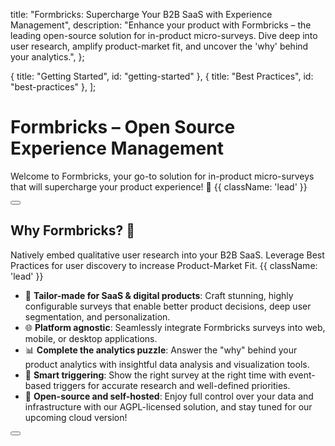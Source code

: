 
  title: "Formbricks: Supercharge Your B2B SaaS with Experience Management",
  description:
    "Enhance your product with Formbricks – the leading open-source solution for in-product micro-surveys. Dive deep into user research, amplify product-market fit, and uncover the 'why' behind your analytics.",
};

  { title: "Getting Started", id: "getting-started" },
  { title: "Best Practices", id: "best-practices" },
];

<HeroPattern />

# Formbricks – Open Source Experience Management

Welcome to Formbricks, your go-to solution for in-product micro-surveys that will supercharge your product experience! 🚀 {{ className: 'lead' }}

<div className="not-prose mb-16 mt-6 flex gap-3">
  <Button href="/docs/getting-started/quickstart-in-app-survey" arrow="right" children="Quickstart" />
</div>

## Why Formbricks? 🤔

Natively embed qualitative user research into your B2B SaaS. Leverage Best Practices for user discovery to increase Product-Market Fit. {{ className: 'lead' }}

- 🎯 **Tailor-made for SaaS & digital products**: Craft stunning, highly configurable surveys that enable better product decisions, deep user segmentation, and personalization.
- 🌐 **Platform agnostic**: Seamlessly integrate Formbricks surveys into web, mobile, or desktop applications.
- 📊 **Complete the analytics puzzle**: Answer the "why" behind your product analytics with insightful data analysis and visualization tools.
- 🧪 **Smart triggering**: Show the right survey at the right time with event-based triggers for accurate research and well-defined priorities.
- 🎉 **Open-source and self-hosted**: Enjoy full control over your data and infrastructure with our AGPL-licensed solution, and stay tuned for our upcoming cloud version!

<div className="not-prose">
  <Button
    href="https://app.formbricks.com/"
    variant="text"
    arrow="right"
    target="_blank"
    children="Try Formbricks Cloud"
  />
</div>

<GettingStarted />

<BestPractices />
